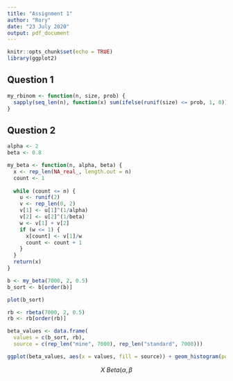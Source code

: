 ```yaml
---
title: "Assignment 1"
author: "Rory"
date: "23 July 2020"
output: pdf_document
---
```


```r
knitr::opts_chunk$set(echo = TRUE)
library(ggplot2)
```

## Question 1

```r
my_rbinom <- function(n, size, prob) {
  sapply(seq_len(n), function(x) sum(ifelse(runif(size) <= prob, 1, 0)))
}
```

## Question 2

```r
alpha <- 2
beta <- 0.8

my_beta <- function(n, alpha, beta) {
  x <- rep_len(NA_real_, length.out = n)
  count <- 1
  
  while (count <= n) {
    u <- runif(2)
    v <- rep_len(0, 2)
    v[1] <- u[1]^(1/alpha)
    v[2] <- u[2]^(1/beta)
    w <- v[1] + v[2]
    if (w <= 1) {
      x[count] <- v[1]/w
      count <- count + 1
    }
  }
  return(x)
}

b <- my_beta(7000, 2, 0.5)
b_sort <- b[order(b)]

plot(b_sort)

rb <- rbeta(7000, 2, 0.5)
rb <- rb[order(rb)]

beta_values <- data.frame(
  values = c(b_sort, rb),
  source = c(rep_len("mine", 7000), rep_len("standard", 7000)))

ggplot(beta_values, aes(x = values, fill = source)) + geom_histogram(position = "dodge", binwidth = 0.05)

```


$$X ~ Beta(\alpha, \beta$$

